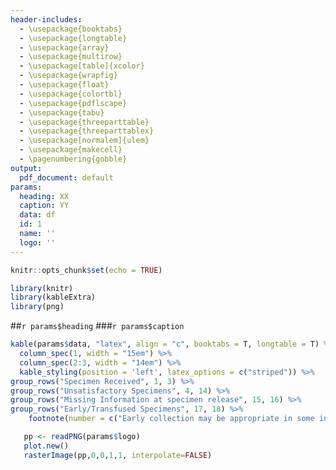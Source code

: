 ```yaml
---
header-includes:
  - \usepackage{booktabs}
  - \usepackage{longtable}
  - \usepackage{array}
  - \usepackage{multirow}
  - \usepackage[table]{xcolor}
  - \usepackage{wrapfig}
  - \usepackage{float}
  - \usepackage{colortbl}
  - \usepackage{pdflscape}
  - \usepackage{tabu}
  - \usepackage{threeparttable}
  - \usepackage{threeparttablex}
  - \usepackage[normalem]{ulem}
  - \usepackage{makecell}
  - \pagenumbering{gobble}
output:
  pdf_document: default
params:
  heading: XX
  caption: YY
  data: df
  id: 1
  name: ''
  logo: ''
---
```


```r
knitr::opts_chunk$set(echo = TRUE)
```

```r
library(knitr)
library(kableExtra)
library(png)
```
##`r params$heading`
###`r params$caption`

```r
kable(params$data, "latex", align = "c", booktabs = T, longtable = T) %>%
  column_spec(1, width = "15em") %>%
  column_spec(2:3, width = "14em") %>%
  kable_styling(position = 'left', latex_options = c("striped")) %>%
group_rows("Specimen Received", 1, 3) %>%
group_rows("Unsatisfactory Specimens", 4, 14) %>%
group_rows("Missing Information at specimen release", 15, 16) %>%
group_rows("Early/Transfused Specimens", 17, 18) %>%
    footnote(number = c("Early collection may be appropriate in some instances such as if infant will be transferred or discharged prior to 24 hour. Also if an infant will receive a transfusion before 24 hours, an early collection prior to transfusion is appropriate and recommended.", "Transfused before collection may be appropriate if it is a repeat collection on an infant that had previous collection (such as initial was an early collection)."), threeparttable = T)
```
```r
   pp <- readPNG(params$logo)
   plot.new()
   rasterImage(pp,0,0,1,1, interpolate=FALSE)
```
